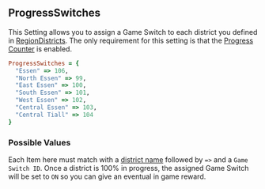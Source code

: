 ## ProgressSwitches

This Setting allows you to assign a Game Switch to each district you defined in [RegionDistricts](#region-districts). The only requirement for this setting is that the [Progress Counter](../progress-counter) is enabled.

```ruby
ProgressSwitches = {
  "Essen" => 106,
  "North Essen" => 99,
  "East Essen" => 100,
  "South Essen" => 101,
  "West Essen" => 102,
  "Central Essen" => 103,
  "Central Tiall" => 104
}
```

### Possible Values

Each Item here must match with a [district name](#regiondistricts) followed by `=>` and a `Game Switch ID`.
Once a district is 100% in progress, the assigned Game Switch will be set to `ON` so you can give an eventual in game reward.